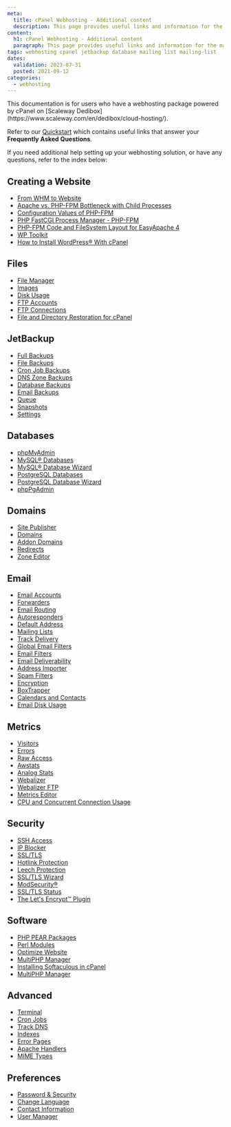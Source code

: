 ```yaml
---
meta:
  title: cPanel Webhosting - Additional content
  description: This page provides useful links and information for the management and configuration of your webhosting package, powered by cPanel 
content:
  h1: cPanel Webhosting - Additional content
  paragraph: This page provides useful links and information for the management and configuration of your webhosting package, powered by cPanel.
tags: webhosting cpanel jetbackup database mailing list mailing-list
dates:
  validation: 2023-07-31
  posted: 2021-09-12
categories:
  - webhosting
---
```


<Message type="note">
  This documentation is for users who have a webhosting package powered by cPanel on [Scaleway Dedibox](https://www.scaleway.com/en/dedibox/cloud-hosting/).
</Message>


Refer to our [Quickstart](/dedibox-console/cpanel-hosting/quickstart) which contains useful links that answer your **Frequently Asked Questions**.

If you need additional help setting up your webhosting solution, or have any questions, refer to the index below: 


## Creating a Website

* [From WHM to Website](https://docs.cpanel.net/knowledge-base/accounts/from-whm-to-website/)
* [Apache vs. PHP-FPM Bottleneck with Child Processes](https://docs.cpanel.net/knowledge-base/php-fpm/apache-vs-php-fpm-bottleneck-with-child-processes/)
* [Configuration Values of PHP-FPM](https://docs.cpanel.net/knowledge-base/php-fpm/configuration-values-of-php-fpm/)
* [PHP FastCGI Process Manager - PHP-FPM](https://docs.cpanel.net/knowledge-base/php-fpm/php-fastcgi-process-manager-php-fpm/)
* [PHP-FPM Code and FileSystem Layout for EasyApache 4](https://docs.cpanel.net/knowledge-base/php-fpm/php-fpm-code-and-filesystem-layout-for-easyapache-4/)
* [WP Toolkit](https://docs.cpanel.net/knowledge-base/cpanel-developed-plugins/wp-toolkit/)
* [How to Install WordPress® With cPanel](https://docs.cpanel.net/knowledge-base/third-party/how-to-install-wordpress-with-cpanel/)

## Files

* [File Manager](https://docs.cpanel.net/cpanel/files/file-manager/)
* [Images](https://docs.cpanel.net/cpanel/files/images/)
* [Disk Usage](https://docs.cpanel.net/cpanel/files/disk-usage/)
* [FTP Accounts](https://docs.cpanel.net/cpanel/files/ftp-accounts/)
* [FTP Connections](https://docs.cpanel.net/cpanel/files/ftp-connections/)
* [File and Directory Restoration for cPanel](https://docs.cpanel.net/cpanel/files/file-and-directory-restoration-for-cpanel/)

## JetBackup

* [Full Backups](https://docs.jetbackup.com/manual/cpanel/BackupTypes/fullBackups.html)
* [File Backups](https://docs.jetbackup.com/manual/cpanel/BackupTypes/fileBackups.html)
* [Cron Job Backups](https://docs.jetbackup.com/manual/cpanel/BackupTypes/cronJobBackups.html)
* [DNS Zone Backups](https://docs.jetbackup.com/manual/cpanel/BackupTypes/dnsBackups.html)
* [Database Backups](https://docs.jetbackup.com/manual/cpanel/BackupTypes/dbBackups.html)
* [Email Backups](https://docs.jetbackup.com/manual/cpanel/BackupTypes/emailBackups.html)
* [Queue](https://docs.jetbackup.com/manual/cpanel/queue.html)
* [Snapshots](https://docs.jetbackup.com/manual/cpanel/snapshots.html)
* [Settings](https://docs.jetbackup.com/manual/cpanel/settings.html)

## Databases 

* [phpMyAdmin](https://docs.cpanel.net/cpanel/databases/phpmyadmin/)
* [MySQL® Databases](https://docs.cpanel.net/cpanel/databases/mysql-databases/)
* [MySQL® Database Wizard](https://docs.cpanel.net/cpanel/databases/mysql-database-wizard/)
* [PostgreSQL Databases](https://docs.cpanel.net/cpanel/databases/postgresql-databases/)
* [PostgreSQL Database Wizard](https://docs.cpanel.net/cpanel/databases/postgresql-database-wizard/)
* [phpPgAdmin](https://docs.cpanel.net/cpanel/databases/phppgadmin/)

## Domains

* [Site Publisher](https://docs.cpanel.net/cpanel/domains/site-publisher/)
* [Domains](https://docs.cpanel.net/cpanel/domains/domains/)
* [Addon Domains](https://docs.cpanel.net/cpanel/domains/domains/#create-a-new-domain)
* [Redirects](https://docs.cpanel.net/cpanel/domains/redirects/)
* [Zone Editor](https://docs.cpanel.net/cpanel/domains/zone-editor/)

## Email

* [Email Accounts](https://docs.cpanel.net/cpanel/email/email-accounts/)
* [Forwarders](https://docs.cpanel.net/cpanel/email/forwarders/)
* [Email Routing](https://docs.cpanel.net/cpanel/email/email-routing/)
* [Autoresponders](https://docs.cpanel.net/cpanel/email/autoresponders/)
* [Default Address](https://docs.cpanel.net/cpanel/email/default-address/)
* [Mailing Lists](https://docs.cpanel.net/cpanel/email/mailing-lists/)
* [Track Delivery](https://docs.cpanel.net/cpanel/email/track-delivery/)
* [Global Email Filters](https://docs.cpanel.net/cpanel/email/global-email-filters/)
* [Email Filters](https://docs.cpanel.net/cpanel/email/email-filters/)
* [Email Deliverability](https://docs.cpanel.net/cpanel/email/email-deliverability-in-cpanel/)
* [Address Importer](https://docs.cpanel.net/cpanel/email/address-importer/)
* [Spam Filters](https://docs.cpanel.net/cpanel/email/spam-filters/)
* [Encryption](https://docs.cpanel.net/cpanel/email/encryption/)
* [BoxTrapper](https://docs.cpanel.net/cpanel/email/boxtrapper/)
* [Calendars and Contacts](https://docs.cpanel.net/knowledge-base/webmail/how-to-set-up-calendars-and-contacts/)
* [Email Disk Usage](https://docs.cpanel.net/cpanel/email/email-disk-usage/)

## Metrics

* [Visitors](https://docs.cpanel.net/cpanel/metrics/visitors/)
* [Errors](https://docs.cpanel.net/cpanel/metrics/errors/)
* [Raw Access](https://docs.cpanel.net/cpanel/metrics/raw-access/)
* [Awstats](https://docs.cpanel.net/cpanel/metrics/awstats/)
* [Analog Stats](https://docs.cpanel.net/cpanel/metrics/analog-stats/)
* [Webalizer](https://docs.cpanel.net/cpanel/metrics/webalizer/)
* [Webalizer FTP](https://docs.cpanel.net/cpanel/metrics/webalizer-ftp/)
* [Metrics Editor](https://docs.cpanel.net/cpanel/metrics/metrics-editor/)
* [CPU and Concurrent Connection Usage](https://docs.cpanel.net/cpanel/metrics/cpu-and-concurrent-connection-usage/)

## Security

* [SSH Access](https://docs.cpanel.net/cpanel/security/ssh-access/)
* [IP Blocker](https://docs.cpanel.net/cpanel/security/ip-blocker/)
* [SSL/TLS](https://docs.cpanel.net/cpanel/security/ssl-tls/)
* [Hotlink Protection](https://docs.cpanel.net/cpanel/security/hotlink-protection/)
* [Leech Protection](https://docs.cpanel.net/cpanel/security/leech-protection/)
* [SSL/TLS Wizard](https://docs.cpanel.net/cpanel/security/ssl-tls-wizard/)
* [ModSecurity®](https://docs.cpanel.net/cpanel/security/modsecurity/)
* [SSL/TLS Status](https://docs.cpanel.net/cpanel/security/ssl-tls-status/)
* [The Let's Encrypt™ Plugin](https://docs.cpanel.net/knowledge-base/third-party/the-lets-encrypt-plugin/)

## Software

* [PHP PEAR Packages](https://docs.cpanel.net/cpanel/software/php-pear-packages/)
* [Perl Modules](https://docs.cpanel.net/cpanel/software/perl-modules/)
* [Optimize Website](https://docs.cpanel.net/cpanel/software/optimize-website/)
* [MultiPHP Manager](https://docs.cpanel.net/cpanel/software/multiphp-manager-for-cpanel/)
* [Installing Softaculous in cPanel](https://www.softaculous.com/docs/admin/installing-softaculous-in-cpanel/)
* [MultiPHP Manager](https://docs.cpanel.net/cpanel/software/multiphp-manager-for-cpanel/#set-the-php-version-for-a-domain)

## Advanced

* [Terminal](https://docs.cpanel.net/cpanel/advanced/terminal-in-cpanel/)
* [Cron Jobs](https://docs.cpanel.net/cpanel/advanced/cron-jobs/)
* [Track DNS](https://docs.cpanel.net/cpanel/advanced/track-dns/)
* [Indexes](https://docs.cpanel.net/cpanel/advanced/indexes/)
* [Error Pages](https://docs.cpanel.net/cpanel/advanced/error-pages/)
* [Apache Handlers](https://docs.cpanel.net/cpanel/advanced/apache-handlers/)
* [MIME Types](https://docs.cpanel.net/cpanel/advanced/mime-types/)

## Preferences

* [Password & Security](https://docs.cpanel.net/cpanel/preferences/password-and-security/)
* [Change Language](https://docs.cpanel.net/cpanel/preferences/change-language/)
* [Contact Information](https://docs.cpanel.net/cpanel/preferences/contact-information/)
* [User Manager](https://docs.cpanel.net/cpanel/preferences/user-manager/)

